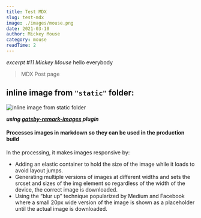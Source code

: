 ```yaml
---
title: Test MDX
slug: test-mdx
image: ./images/mouse.png
date: 2021-03-10
author: Mickey Mouse
category: mouse
readTime: 2
---
```



_excerpt #11 Mickey Mouse_ hello everybody

<section className="mdx-page">

> MDX Post page

## inline image from `"static"` folder:

<div className="mdx-img">

![inline image from static folder](../android-chrome-192x192.png)

</div>

**_using [gatsby-remark-images](https://www.gatsbyjs.com/plugins/gatsby-remark-images/) plugin_**

<div className="nice-text">
  <h4>
    Processes images in markdown so they can be used in the production build
  </h4>
  <FaInfo className="nice-text-icon" />

In the processing, it makes images responsive by:

- Adding an elastic container to hold the size of the image while it loads to avoid layout jumps.
- Generating multiple versions of images at different widths and sets the srcset and sizes of the img element so regardless of the width of the device, the correct image is downloaded.
- Using the “blur up” technique popularized by Medium and Facebook where a small 20px wide version of the image is shown as a placeholder until the actual image is downloaded.

</div>
<br />
<br />

</section>
